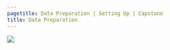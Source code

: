 ```yaml
---
pagetitle: Data Preparation | Setting Up | Capstone
title: Data Preparation
---
```


![](/Images/2.png)
